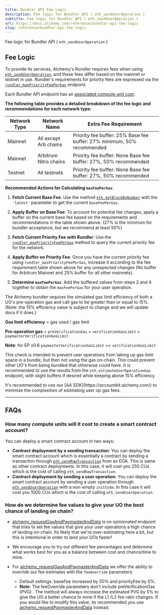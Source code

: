 ```yaml
---
title: Bundler API Fee Logic
description: Fee logic for Bundler API ( eth_sendUserOperation )
subtitle: Fee logic for Bundler API ( eth_sendUserOperation )
url: https://docs.alchemy.com/reference/bundler-api-fee-logic
slug: reference/bundler-api-fee-logic
---
```


Fee logic for Bundler API ( `eth_sendUserOperation` )

## Fee Logic

To provide its services, Alchemy's Rundler requires fees when using [`eth_sendUserOperation`](/reference/eth-senduseroperation), and these fees differ based on the mainnet or testnet in use. Rundler's requirements for priority fees are expressed via the [`rundler_maxPriorityFeePerGas`](/reference/rundler-maxpriorityfeepergas) endpoint.

Each Bundler API endpoint has an [associated compute unit cost](/reference/compute-unit-costs#gas-manager--bundler-apis).

**The following table provides a detailed breakdown of the fee logic and recommendations for each network type:**

| Network Type | Network Name          | Extra Fee Requirement                                                  |
| ------------ | --------------------- | ---------------------------------------------------------------------- |
| Mainnet      | All except Arb chains | Priority fee buffer: 25% Base fee buffer: 27% minimum, 50% recommended |
| Mainnet      | Arbitrum Nitro chains | Priority fee buffer: None Base fee buffer: 27%, 50% recommended        |
| Testnet      | All testnets          | Priority fee buffer: None Base fee buffer: 27%, 50% recommended        |

**Recommended Actions for Calculating `maxFeePerGas`**:

1. **Fetch Current Base Fee**: Use the method [`eth_getBlockByNumber`](/reference/eth-getblockbynumber) with the `'latest'` parameter to get the current `baseFeePerGas`.

2. **Apply Buffer on Base Fee**: To account for potential fee changes, apply a buffer on the current base fee based on the requirements and recommendations in the table shown above. (27% is the minimum for bundler acceptance, but we recommend at least 50%)

3. **Fetch Current Priority Fee with Rundler**: Use the [`rundler_maxPriorityFeePerGas`](/reference/rundler-maxpriorityfeepergas) method to query the current priority fee for the network.

4. **Apply Buffer on Priority Fee**: Once you have the current priority fee using `rundler_maxPriorityFeePerGas`, increase it according to the fee requirement table shown above for any unexpected changes (No buffer for Arbitrum Mainnet and 25% buffer for all other mainnets).

5. **Determine `maxFeePerGas`**: Add the buffered values from steps 2 and 4 together to obtain the `maxFeePerGas` for your user operation.

<Warning>
  The Alchemy bundler requires the simulated gas limit efficiency of both a UO's pre-operation gas and call gas to be greater than or equal to 15%. (Note: the 15% efficiency value is subject to change and we will update docs if it does.)

**Gas limit efficiency** = gas used / gas limit

**Pre-operation gas** = `preVerificationGas` + `verificationGasLimit` + `paymasterVerificationGasLimit`

**Note**: for EP v0.6 `paymasterVerificationGasLimit` == `verificationGasLimit`

This check is intended to prevent user operations from taking up gas limit space in a bundle, but then not using the gas on-chain. This could prevent other UO's from being bundled that otherwise could have. It is recommended to use the results from the `eth_estimateUserOperationGas` endpoint, with slight buffers if desired while keeping above 15% efficiency.

</Warning>

<Info>
  It's recommended to use our [AA SDK](https://accountkit.alchemy.com/) to
  minimize the complexities of estimating user op gas fees.
</Info>

---

## FAQs

### How many compute units will it cost to create a smart contract account?

You can deploy a smart contract account in two ways:

- **Contract deployment by a sending transaction**: You can deploy the smart contract account which is essentially a contract by sending a transaction through [`eth_sendRawTransaction`](/reference/eth-sendrawtransaction) from an EOA. This is same as other contract deployments. In this case, it will cost you 250 CUs which is the cost of calling `eth_sendRawTransaction`.
- **Contract deployment by sending a user operation**: You can deploy the smart contract account by sending a user operation through [`eth_sendUserOperation`](/reference/eth-senduseroperation) with a non-empty `initCode`. In this case it will cost you 1000 CUs which is the cost of calling `eth_sendUserOperation`.

### How do we determine fee values to give your UO the best chance of landing on chain?

- [alchemy_requestGasAndPaymasterAndData](/reference/alchemy-requestgasandpaymasteranddata) is on opinionated endpoint that tries to set fee values that give your user operations a high chance of landing on-chain. Its likely that we're over-estimating here a bit, but this is intentional in order to land your UOs faster!

- We encourage you to try out different fee percentages and determine what works best for you as a balance between cost and chance/time to mine.

- For [alchemy_requestGasAndPaymasterAndData](/reference/alchemy-requestgasandpaymasteranddata) we offer the ability to override our fee estimates with the `feeOverride` parameters.

  - Default settings: baseFee increased by 50% and priorityFee by 5%.
  - **Note**: The feeOverride parameters don't include preVerificationGas (PVG) . The method will always increase the estimated PVG by 5% to give the UO a better chance to mine if the L1 /L2 fee ratio changes. If you would like to modify this value, its recommended you use [alchemy_requestPaymasterAndData](/reference/alchemy-requestpaymasteranddata) instead.
